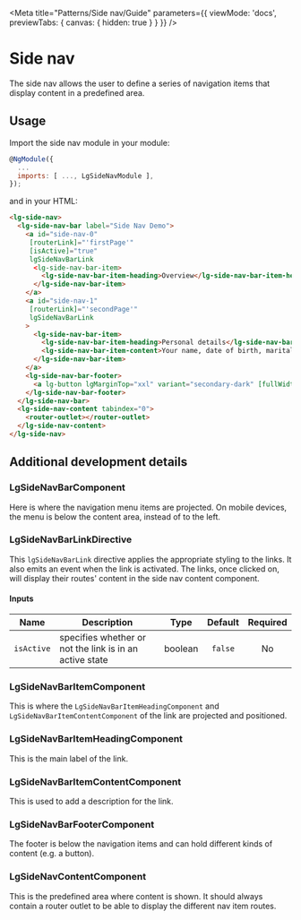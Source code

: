 
<Meta title="Patterns/Side nav/Guide" parameters={{ viewMode: 'docs', previewTabs: { canvas: { hidden: true } } }} />

# Side nav
<p class="standfirst">The side nav allows the user to define a series of navigation items that display content in a predefined area.</p>

## Usage

Import the side nav module in your module:

~~~js
@NgModule({
  ...
  imports: [ ..., LgSideNavModule ],
});
~~~

and in your HTML:

~~~html
<lg-side-nav>
  <lg-side-nav-bar label="Side Nav Demo">
    <a id="side-nav-0"
     [routerLink]="'firstPage'"
     [isActive]="true"
     lgSideNavBarLink
      <lg-side-nav-bar-item>
        <lg-side-nav-bar-item-heading>Overview</lg-side-nav-bar-item-heading>
      </lg-side-nav-bar-item>
    </a>
    <a id="side-nav-1"
     [routerLink]="'secondPage'"
     lgSideNavBarLink
    >
      <lg-side-nav-bar-item>
        <lg-side-nav-bar-item-heading>Personal details</lg-side-nav-bar-item-heading>
        <lg-side-nav-bar-item-content>Your name, date of birth, marital status and National Insurance Number.</lg-side-nav-bar-item-content>
      </lg-side-nav-bar-item>
    </a>
    <lg-side-nav-bar-footer>
      <a lg-button lgMarginTop="xxl" variant="secondary-dark" [fullWidth]="false" href="#">Logout</a>
    </lg-side-nav-bar-footer>
  </lg-side-nav-bar>
  <lg-side-nav-content tabindex="0">
    <router-outlet></router-outlet>
  </lg-side-nav-content>
</lg-side-nav>
~~~

## Additional development details

### LgSideNavBarComponent
Here is where the navigation menu items are projected.
On mobile devices, the menu is below the content area, instead of to the left.

### LgSideNavBarLinkDirective
This `lgSideNavBarLink` directive applies the appropriate styling to the links. It also emits an event when the link is activated.
The links, once clicked on, will display their routes' content in the side nav content component.

#### Inputs

| Name       | Description                                             |  Type   | Default | Required |
|------------|---------------------------------------------------------|:-------:|:-------:|:--------:|
| `isActive` | specifies whether or not the link is in an active state | boolean | `false` |    No    |

### LgSideNavBarItemComponent
This is where the `LgSideNavBarItemHeadingComponent` and `LgSideNavBarItemContentComponent` of the link are projected and positioned.

### LgSideNavBarItemHeadingComponent
This is the main label of the link.

### LgSideNavBarItemContentComponent
This is used to add a description for the link.

### LgSideNavBarFooterComponent
The footer is below the navigation items and can hold different kinds of content (e.g. a button).

### LgSideNavContentComponent
This is the predefined area where content is shown. It should always contain a router outlet to be able to display
the different nav item routes.

<Feedback />

